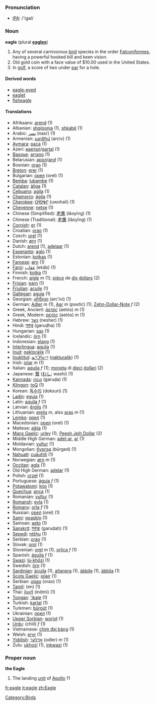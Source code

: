 === Pronunciation ===
*[[w:IPA|IPA]]: /'igəl/

=== Noun ===
'''eagle''' (plural '''[[eagles]]''')

# Any of several carnivorous [[bird]] species in the order [[Falconiformes]], having a powerful hooked bill and keen vision.
# Old gold coin with a face value of $10.00 used in the United States.
# In [[golf]], a score of two under [[par]] for a hole.

==== Derived words ====
* [[eagle-eyed]]
* [[eaglet]]
* [[fisheagle]]

==== Translations ====
*Afrikaans: [[arend]] (1)
*Albanian: [[shqiponja]] (1), [[shkabë]] (1)
*Arabic: [[نسر]] (nasr) (1)
*Armenian: [[արծիվ]] (arciv) (1)
*[[Aymara]]: [[paca]] (1)
*Azeri: [[ҝартал]]/[[qartal]] (1)
*[[Basque]]: [[arrano]] (1)
*Belarusian: [[арол]]/[[aroł]] (1)
*Bosnian: [[orao]] (1)
*[[Breton]]: [[erer]] (1)
*Bulgarian: [[орел]] (orel) (1)
*[[Bemba]]: [[lubambe]] (1)
*[[Catalan]]: [[àliga]] (1)
*[[Cebuano]]: [[agila]] (1)
*[[Chamorro]]: [[ágila]] (1)
*[[Cherokee]]: [[ᎤᏬᎭᎵ]] (uwohali) (1)
*[[Cheyenne]]: [[netse]] (1)
*Chinese (Simplified): [[老鹰]] (lǎoyīng) (1)
*Chinese (Traditional): [[老鷹]] (lǎoyīng) (1)
*[[Cornish]]: [[er]] (1)
*Croatian: [[orao]] (1)
*Czech: [[orel]] (1)
*Danish: [[ørn]] (1)
*Dutch: [[arend]] (1), [[adelaar]] (1)
*[[Esperanto]]: [[aglo]] (1)
*Estonian: [[kotkas]] (1)
*[[Faroese]]: [[ørn]] (1)
*[[Farsi]]: [[عقاب]] (ekāb) (1)
*Finnish: [[kotka]] (1)
*French: [[aigle]] ''m'' (1); [[pièce]] de [[dix]] [[dollar]]s (2)
*[[Frisian]]: [[earn]] (1)
*[[Friulian]]: [[acuile]] (1)
*[[Gallegan]]: [[aguia]] (1)
*Georgian: [[არწივი]] (arc’ivi) (1)
*German: [[Adler]] ''m'' (1), [[Aar]] ''m'' (''poetic'') (1); [[Zehn-Dollar-Note]] ''f'' (2)
*Greek, Ancient: [[ἀετός]] (aetós) ''m'' (1)
*Greek, Modern: [[αετός]] (aetós) ''m'' (1)
*Hebrew: [[נשר]] (nesher) (1)
*Hindi: [[गरुड़]] (garuḍha) (1)
*Hungarian: [[sas]] (1)
*Icelandic: [[örn]] (1)
*Indonesian: [[elang]] (1)
*[[Interlingua]]: [[aquila]] (1)
*[[Inuit]]: [[nektoralik]] (1)
*[[Inuktitut]]: [[ᓇᒃᑐᕋᓕᒃ]] ([[nakturalik]]) (1)
*Irish: [[iolar]] ''m'' (1)
*Italian: [[aquila]] ''f'' (1); [[moneta]] di [[dieci]] [[dollaro|dollari]] (2)
*Japanese: [[鷲]] ([[わし]]; washi) (1)
*[[Kannada]]: [[ಗರುಡ]] (garuḍa) (1)
*[[Klingon]]: [[toQ]] (1)
*Korean: [[독수리]] (doksuri) (1)
*[[Ladin]]: [[eguia]] (1)
*Latin: [[aquila]] ''f'' (1)
*Latvian: [[ērglis]] (1)
*Lithuanian: [[erelis]] ''m'', also [[aras]] ''m'' (1)
*[[Lemko]]: [[орел]]  (1)
*Macedonian: [[орел]] (orel) (1)
*Maltese: [[ajkla]] (1)
*[[Manx Gaelic]]: [[urley]] (1), [[Peesh Jeih Dollar]] (2)
*Middle High German: [[adel-ar]], [[ar]] (1)
*Moldavian: [[vultur]] (1)
*Mongolian: [[бүргэд]] (bürged) (1)
*[[Nahuatl]]: [[cuāuhtli]] (1)
*Norwegian: [[ørn]] ''m'' (1)
*[[Occitan]]: [[agla]] (1)
*Old High German: [[adelar]] (1)
*Polish: [[orzeł]] (1)
*Portuguese: [[águia]] ''f'' (1)
*[[Potawatomi]]: [[kno]] (1)
*[[Quechua]]: [[anca]] (1)
*Romanian: [[vultur]] (1)
*[[Romansh]]: [[evla]] (1)
*[[Romany]]: [[orla]] ''f'' (1)
*Russian: [[орел]] (orel) (1)
*[[Sami]]: [[goaskin]] (1)
*Samoan: [[aeto]] (1)
*[[Sanskrit]]: [[गरुडः]] (garuḍaḥ) (1)
*[[Sepedi]]: [[ntšhu]] (1)
*Serbian: [[orao]] (1)
*Slovak: [[orol]] (1)
*Slovenian: [[orel]] ''m'' (1), [[orlica]] ''f'' (1)
*Spanish: [[águila]] ''f'' (1)
*[[Swazi]]: [[lú-khôzi]] (1)
*Swedish: [[örn]] (1)
*[[Sardinian]]: [[àcuila]] (1), [[altanera]] (1), [[àbbile]] (1), [[àbbila]] (1)
*[[Scots Gaelic]]: [[iolair]] (1)
*Serbian: [[орао]] (orao) (1)
*[[Tamil]]: (en) (1)
*Thai: [[อินทรี]] (inôtrii) (1)
*[[Tongan]]: [['ikale]] (1)
*Turkish: [[kartal]] (1)
*Turkmen: [[bürgüt]] (1)
*Ukrainian: [[орел]] (1)
*[[Upper Sorbian]]: [[worjoł]] (1)
*[[Urdu]]: (chiil) ''f'' (1)
*Vietnamese: [[chim đại bàng]] (1)
*Welsh: [[eryr]] (1)
*[[Yiddish]]: [[אָדלער]] (odler) ''m'' (1)
*Zulu: [[ukhozi]] (1), [[inkwazi]] (1)

===Proper noun===
'''the Eagle'''

# The landing [[unit]] of [[Apollo]] 11

[[Category:Birds]]

[[fr:eagle]]
[[it:eagle]]
[[zh:Eagle]]